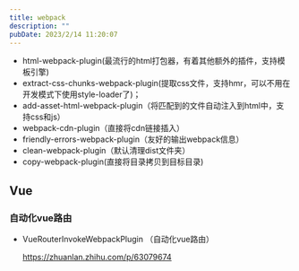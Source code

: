```yaml
---
title: webpack
description: ""
pubDate: 2023/2/14 11:20:07
---
```


- html-webpack-plugin(最流行的html打包器，有着其他额外的插件，支持模板引擎)
- extract-css-chunks-webpack-plugin(提取css文件，支持hmr，可以不用在开发模式下使用style-loader了)；
- add-asset-html-webpack-plugin（将匹配到的文件自动注入到html中，支持css和js）
- webpack-cdn-plugin（直接将cdn链接插入）
- friendly-errors-webpack-plugin（友好的输出webpack信息）
- clean-webpack-plugin（默认清理dist文件夹）
- copy-webpack-plugin(直接将目录拷贝到目标目录)

## **Vue**

### **自动化vue路由**

- VueRouterInvokeWebpackPlugin （自动化vue路由）

  https://zhuanlan.zhihu.com/p/63079674